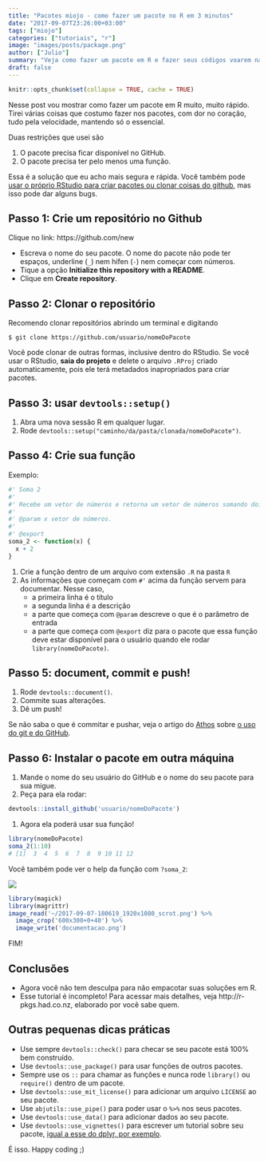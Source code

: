 ```yaml
---
title: "Pacotes miojo - como fazer um pacote no R em 3 minutos"
date: "2017-09-07T23:26:00+03:00"
tags: ["miojo"]
categories: ["tutoriais", "r"]
image: "images/posts/package.png"
author: ["Julio"]
summary: "Veja como fazer um pacote em R e fazer seus códigos voarem na velocidade da luz"
draft: false
---
```


```r
knitr::opts_chunk$set(collapse = TRUE, cache = TRUE)
```


Nesse post vou mostrar como fazer um pacote em R muito, muito rápido. Tirei várias coisas que costumo fazer nos pacotes, com dor no coração, tudo pela velocidade, mantendo só o essencial.

Duas restrições que usei são

1. O pacote precisa ficar disponível no GitHub.
2. O pacote precisa ter pelo menos uma função.

Essa é a solução que eu acho mais segura e rápida. Você também pode [usar o próprio RStudio para criar pacotes ou clonar coisas do github](http://curso-r.com/blog/2017/07/17/2017-07-17-rstudio-e-github/), mas isso pode dar alguns bugs.

## Passo 1: Crie um repositório no Github

Clique no link: https://github.com/new

- Escreva o nome do seu pacote. O nome do pacote não pode ter espaços, underline (`_`) nem hífen (`-`) nem começar com números.
- Tique a opção **Initialize this repository with a README**.
- Clique em **Create repository**.

## Passo 2: Clonar o repositório

Recomendo clonar repositórios abrindo um terminal e digitando

```
$ git clone https://github.com/usuario/nomeDoPacote
```

Você pode clonar de outras formas, inclusive dentro do RStudio. Se você usar o RStudio, **saia do projeto** e delete o arquivo `.RProj` criado automaticamente, pois ele terá metadados inapropriados para criar pacotes.

## Passo 3: usar `devtools::setup()`

1. Abra uma nova sessão R em qualquer lugar.
2. Rode `devtools::setup("caminho/da/pasta/clonada/nomeDoPacote")`.

## Passo 4: Crie sua função

Exemplo:

```r
#' Soma 2
#' 
#' Recebe um vetor de números e retorna um vetor de números somando dois
#' 
#' @param x vetor de números.
#'
#' @export
soma_2 <- function(x) {
  x + 2
}
```

1. Crie a função dentro de um arquivo com extensão `.R` na pasta `R`
2. As informações que começam com `#'` acima da função servem para documentar. Nesse caso,
    - a primeira linha é o título
    - a segunda linha é a descrição
    - a parte que começa com `@param` descreve o que é o parâmetro de entrada
    - a parte que começa com `@export` diz para o pacote que essa função deve estar disponível para o usuário quando ele rodar `library(nomeDoPacote)`.

## Passo 5: document, commit e push!

1. Rode `devtools::document()`.
1. Commite suas alterações.
2. Dê um push!

Se não saba o que é commitar e pushar, veja o artigo do [Athos](http://curso-r.com/author/athos/) sobre [o uso do git e do  GitHub](http://curso-r.com/blog/2017/07/17/2017-07-17-rstudio-e-github/).

## Passo 6: Instalar o pacote em outra máquina

1. Mande o nome do seu usuário do GitHub e o nome do seu pacote para sua migue.
1. Peça para ela rodar:

```r
devtools::install_github('usuario/nomeDoPacote')
```

1. Agora ela poderá usar sua função!

```r
library(nomeDoPacote)
soma_2(1:10)
# [1]  3  4  5  6  7  8  9 10 11 12
```

Você também pode ver o help da função com `?soma_2`:

![](/img/blog/pacote-miojo/documentacao.png)

```r
library(magick)
library(magrittr)
image_read('~/2017-09-07-180619_1920x1080_scrot.png') %>%
  image_crop('600x300+0+40') %>%
  image_write('documentacao.png')
```

FIM!

## Conclusões

- Agora você não tem desculpa para não empacotar suas soluções em R.
- Esse tutorial é incompleto! Para acessar mais detalhes, veja http://r-pkgs.had.co.nz, elaborado por você sabe quem.

## Outras pequenas dicas práticas

- Use sempre `devtools::check()` para checar se seu pacote está 100% bem construído.
- Use `devtools::use_package()` para usar funções de outros pacotes. 
- Sempre use os `::` para chamar as funções e nunca rode `library()` ou `require()` dentro de um pacote.
- Use `devtools::use_mit_license()` para adicionar um arquivo `LICENSE` ao seu pacote.
- Use `abjutils::use_pipe()` para poder usar o `%>%` nos seus pacotes.
- Use `devtools::use_data()` para adicionar dados ao seu pacote.
- Use `devtools::use_vignettes()` para escrever um tutorial sobre seu pacote, [igual a esse do dplyr, por exemplo](https://cran.r-project.org/web/packages/dplyr/vignettes/dplyr.html).

É isso. Happy coding ;)
